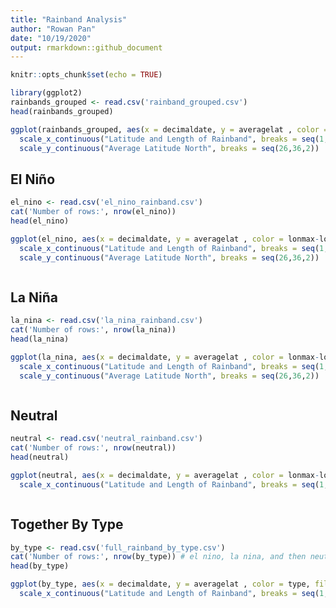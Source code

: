 ```yaml
---
title: "Rainband Analysis"
author: "Rowan Pan"
date: "10/19/2020"
output: rmarkdown::github_document
---
```


```r
knitr::opts_chunk$set(echo = TRUE)
```

```r
library(ggplot2)
rainbands_grouped <- read.csv('rainband_grouped.csv')
head(rainbands_grouped)

```


```r

ggplot(rainbands_grouped, aes(x = decimaldate, y = averagelat , color = lonmax-lonmin)) + geom_point(size = 1.5) + geom_smooth(method ='loess', span = 0.10, color = 'yellow') + labs(title = 'Latitude and Length of Rainband (Across All)', y = 'Average Latitude North', x = 'Month') + 
  scale_x_continuous("Latitude and Length of Rainband", breaks = seq(1,12,1)) +
  scale_y_continuous("Average Latitude North", breaks = seq(26,36,2)) 

```

\newpage

## El Niño
```r
el_nino <- read.csv('el_nino_rainband.csv')
cat('Number of rows:', nrow(el_nino))
head(el_nino)

```


```r

ggplot(el_nino, aes(x = decimaldate, y = averagelat , color = lonmax-lonmin)) + geom_point(size = 1.5) + geom_smooth(method = 'loess', span = 0.10, color = 'orange') + labs(title = 'Latitude and Length of Rainband After El Nino Year ', y = 'Average Latitude North', x = 'Month') + 
  scale_x_continuous("Latitude and Length of Rainband", breaks = seq(1,12,1)) + 
  scale_y_continuous("Average Latitude North", breaks = seq(26,36,2)) 



```

\newpage

## La Niña 
```r
la_nina <- read.csv('la_nina_rainband.csv')
cat('Number of rows:', nrow(la_nina))
head(la_nina)

```


```r

ggplot(la_nina, aes(x = decimaldate, y = averagelat , color = lonmax-lonmin)) + geom_point(size = 1.5) + geom_smooth(method = 'loess', span = 0.10, color = 'red') + labs(title = 'Latitude and Length of Rainband After La Nina Year ', y = 'Average Latitude North', x = 'Month') + 
  scale_x_continuous("Latitude and Length of Rainband", breaks = seq(1,12,1)) +
  scale_y_continuous("Average Latitude North", breaks = seq(26,36,2)) 



```

\newpage
##  Neutral
```r
neutral <- read.csv('neutral_rainband.csv')
cat('Number of rows:', nrow(neutral))
head(neutral)

```


```r

ggplot(neutral, aes(x = decimaldate, y = averagelat , color = lonmax-lonmin)) + geom_point(size = 1.5) + geom_smooth(method = 'loess', span = 0.10, color = 'violet') + labs(title = 'Latitude and Length of Rainband After Neutral Year ', y = 'Average Latitude North', x = 'Month') +
  scale_x_continuous("Latitude and Length of Rainband", breaks = seq(1,12,1)) + scale_y_continuous("Average Latitude North", breaks = seq(26,36,2)) 



```


\newpage
## Together By Type
```r
by_type <- read.csv('full_rainband_by_type.csv')
cat('Number of rows:', nrow(by_type)) # el nino, la nina, and then neutral
head(by_type)

```



```r



ggplot(by_type, aes(x = decimaldate, y = averagelat , color = type, fill = type)) + geom_smooth(se = F) + labs(title = 'Latitude and Length of Rainband Based on Type (Smoothed)', y = 'Average Latitude North', x = 'Month') +
  scale_x_continuous("Latitude and Length of Rainband", breaks = seq(1,12,1)) 
 


```


















